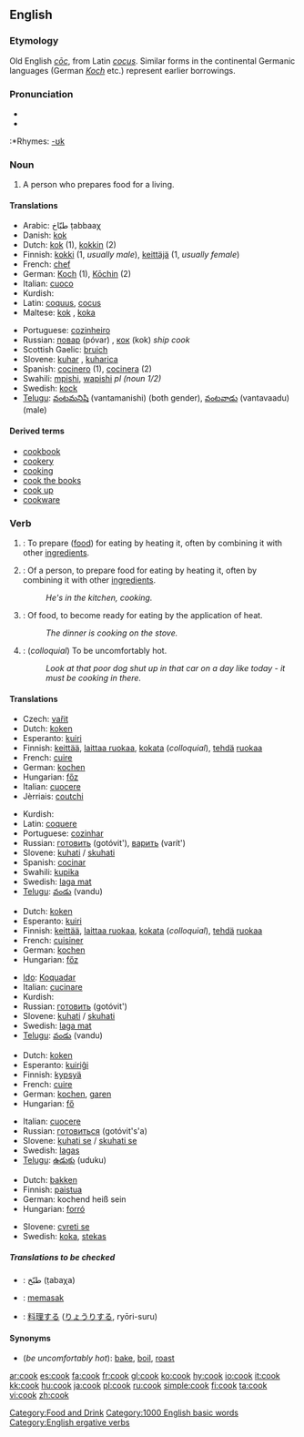 {{see|Cook}}
==English==

===Etymology===
Old English ''[[coc#Old English|cōc]]'', from Latin ''[[cocus]]''.  Similar forms in the continental Germanic languages (German ''[[Koch]]'' etc.) represent earlier borrowings.

===Pronunciation===
*{{IPA|/kʊk/}}
*{{audio|en-us-cook.ogg|Audio (US)}}
:*Rhymes: [[Rhymes:English:-ʊk|-ʊk]]

===Noun===
{{wikipedia}}
{{en-noun}}

# A person who prepares food for a living.

====Translations====
{{top}}
*Arabic: طبّاخ ṭabbaaχ
*Danish: [[kok]]
*Dutch: [[kok]] {{m}} (1), [[kokkin]] {{f}} (2)
*Finnish: [[kokki]] (1, ''usually male''), [[keittäjä]] (1, ''usually female'')
*French: [[chef]]
*German: [[Koch]] {{m}} (1), [[Kōchin]] {{f}} (2)
*Italian: [[cuoco]] {{m}}
*Kurdish: {{KUchar|[[چێشتکه‌ر]]}}
*Latin: [[coquus]], [[cocus]]
*Maltese: [[kok]] {{m}}, [[koka]] {{f}}
{{mid}}
*Portuguese: [[cozinheiro]]
*Russian: [[повар]] (póvar) {{m}}, [[кок]] (kok) {{m}} ''ship cook''
*Scottish Gaelic: [[bruich]]
*Slovene: [[kuhar]] {{m}}, [[kuharica]] {{f}}
*Spanish: [[cocinero]] {{m}} (1), [[cocinera]] {{f}} (2)
*Swahili: [[mpishi]], [[wapishi]] ''pl (noun 1/2)''
*Swedish: [[kock]]
*[[Telugu]]: [[వంటమనిషి]] (vantamanishi) (both gender), [[వంటవాడు]] (vantavaadu) (male)
{{bottom}}

====Derived terms====
*[[cookbook]]
*[[cookery]]
*[[cooking]]<!--noun-->
*[[cook the books]]
*[[cook up]]
*[[cookware]]

===Verb===
{{en-verb}}

# {{transitive}}: To prepare ([[food]]) for eating by heating it, often by combining it with other [[ingredients]].
# {{intransitive}}: Of a person, to prepare food for eating by heating it, often by combining it with other [[ingredients]].
#:''He's in the kitchen, cooking.''
# {{intransitive}}: Of food, to become ready for eating by the application of heat.
#:''The dinner is cooking on the stove.''
# {{intransitive}}: (''colloquial'') To be uncomfortably hot.
#:''Look at that poor dog shut up in that car on a day like today - it must be cooking in there.''

====Translations====

{{trans-top|prepare (food) for eating}}
*Czech: [[vařit]]
*Dutch: [[koken]]
*Esperanto: [[kuiri]]
*Finnish: [[keittää]], [[laittaa ruokaa]], [[kokata]] (''colloquial''), [[tehdä]] [[ruoka]]a
*French: [[cuire]]
*German: [[kochen]]
*Hungarian: [[főz]]
*Italian: [[cuocere]]
*Jèrriais: [[coutchi]]
{{trans-mid}}
*Kurdish: {{KUchar|[[چێشت لێنان]]}}
*Latin: [[coquere]]
*Portuguese: [[cozinhar]]
*Russian: [[готовить]] (gotóvit'), [[варить]] (varít')
*Slovene: [[kuhati]] / [[skuhati]]
*Spanish: [[cocinar]]
*Swahili: [[kupika]]
*Swedish: [[laga mat]]
*[[Telugu]]: [[వండు]] (vandu)
{{trans-bottom}}

{{trans-top|prepare food}}
*Dutch: [[koken]]
*Esperanto: [[kuiri]]
*Finnish: [[keittää]], [[laittaa ruokaa]], [[kokata]] (''colloquial''), [[tehdä]] [[ruoka]]a
*French: [[cuisiner]]
*German: [[kochen]]
*Hungarian: [[főz]]
{{trans-mid}}
*[[Ido]]: [[Koquadar]]
*Italian: [[cucinare]]
*Kurdish: {{KUchar|[[چێشت حازرکردن]]}}
*Russian: [[готовить]] (gotóvit')
*Slovene: [[kuhati]] / [[skuhati]]
*Swedish: [[laga mat]]
*[[Telugu]]: [[వండు]] (vandu)
{{trans-bottom}}

{{trans-top|become ready for eating}}
*Dutch: [[koken]]
*Esperanto: [[kuiriĝi]]
*Finnish: [[kypsyä]]
*French: [[cuire]]
*German: [[kochen]], [[garen]]
*Hungarian: [[fő]]
{{trans-mid}}
*Italian: [[cuocere]]
*Russian: [[готовиться]] (gotóvit's'a)
*Slovene: [[kuhati se]] / [[skuhati se]]
*Swedish: [[lagas]]
*[[Telugu]]: [[ఉడుకు]] (uduku)
{{trans-bottom}}

{{trans-top|colloquial: be uncomfortably hot}}
*Dutch: [[bakken]]
*Finnish: [[paistua]]
*German: kochend heiß sein
*Hungarian: [[forró]]
{{trans-mid}}
*Slovene: [[cvreti se]]
*Swedish: [[koka]], [[stekas]]
{{trans-bottom}}

=====Translations to be checked=====
{{checktrans}}
*{{ttbc|Arabic}}: طبّخ (ṭabaχa)
*{{ttbc|Indonesian}}: [[masak|memasak]]
*{{ttbc|Japanese}}: [[料理]]する ([[りょうり]]する, ryōri-suru)

====Synonyms====
*(''be uncomfortably hot''): [[bake]], [[boil]], [[roast]]

[[Category:Food and Drink]]
[[Category:1000 English basic words]]
[[Category:English ergative verbs]]

[[ar:cook]]
[[es:cook]]
[[fa:cook]]
[[fr:cook]]
[[gl:cook]]
[[ko:cook]]
[[hy:cook]]
[[io:cook]]
[[it:cook]]
[[kk:cook]]
[[hu:cook]]
[[ja:cook]]
[[pl:cook]]
[[ru:cook]]
[[simple:cook]]
[[fi:cook]]
[[ta:cook]]
[[vi:cook]]
[[zh:cook]]